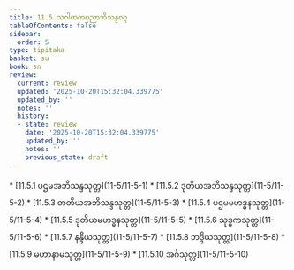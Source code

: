 ```yaml
---
title: 11.5 သဂါထကပုညာဘိသန္ဒဝဂ္ဂ
tableOfContents: false
sidebar:
  order: 5
type: tipitaka
basket: su
book: sn
review:
  current: review
  updated: '2025-10-20T15:32:04.339775'
  updated_by: ''
  notes: ''
  history:
  - state: review
    date: '2025-10-20T15:32:04.339775'
    updated_by: ''
    notes: ''
    previous_state: draft
---
```



<DynamicBreadcrumb />


<ReviewStatus review={frontmatter.review} showDetails={true} />

<HypothesisAnnotation frontmatter={frontmatter} />



<TableOfContents book="sn" section="11.5">
* [11.5.1 ပဌမအဘိသန္ဒသုတ္တ](11-5/11-5-1)
* [11.5.2 ဒုတိယအဘိသန္ဒသုတ္တ](11-5/11-5-2)
* [11.5.3 တတိယအဘိသန္ဒသုတ္တ](11-5/11-5-3)
* [11.5.4 ပဌမမဟဒ္ဓနသုတ္တ](11-5/11-5-4)
* [11.5.5 ဒုတိယမဟဒ္ဓနသုတ္တ](11-5/11-5-5)
* [11.5.6 သုဒ္ဓကသုတ္တ](11-5/11-5-6)
* [11.5.7 နန္ဒိယသုတ္တ](11-5/11-5-7)
* [11.5.8 ဘဒ္ဒိယသုတ္တ](11-5/11-5-8)
* [11.5.9 မဟာနာမသုတ္တ](11-5/11-5-9)
* [11.5.10 အင်္ဂသုတ္တ](11-5/11-5-10)
</TableOfContents>